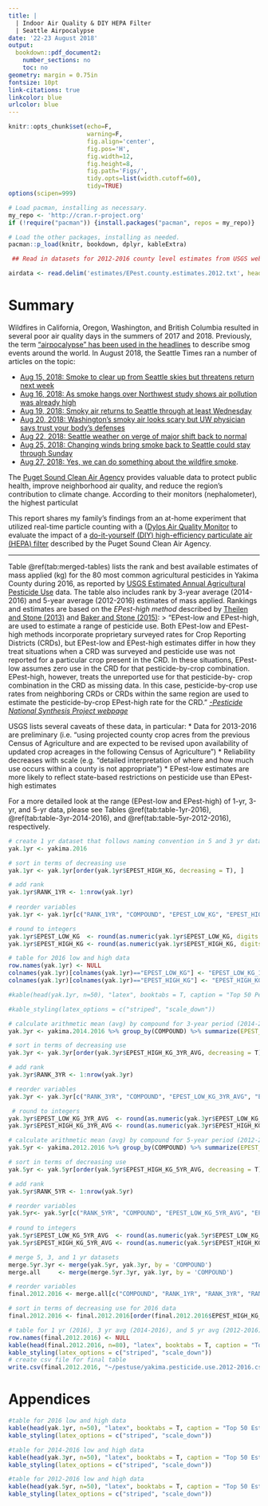 ```yaml
---
title: |
  | Indoor Air Quality & DIY HEPA Filter 
  | Seattle Airpocalypse
date: '22-23 August 2018'
output:
  bookdown::pdf_document2:
    number_sections: no
    toc: no
geometry: margin = 0.75in
fontsize: 10pt
link-citations: true
linkcolor: blue
urlcolor: blue
---
```


```r
knitr::opts_chunk$set(echo=F, 
                      warning=F, 
                      fig.align='center', 
                      fig.pos='H',
                      fig.width=12, 
                      fig.height=8, 
                      fig.path='Figs/', 
                      tidy.opts=list(width.cutoff=60),
                      tidy=TRUE)
options(scipen=999)
```

```r
# Load pacman, installing as necessary.
my_repo <- 'http://cran.r-project.org'
if (!require("pacman")) {install.packages("pacman", repos = my_repo)}

# Load the other packages, installing as needed.
pacman::p_load(knitr, bookdown, dplyr, kableExtra)
```

```r
 ## Read in datasets for 2012-2016 county level estimates from USGS website https://water.usgs.gov/nawqa/pnsp/usage/maps/county-level/

airdata <- read.delim('estimates/EPest.county.estimates.2012.txt', header=T)

```

# Summary

Wildfires in California, Oregon, Washington, and British Columbia resulted in several poor air quality days in the summers of 2017 and 2018. Previously, the term ["airpocalypse" has been used in the headlines](https://abcnews.go.com/International/460-million-chinese-residents-suffering-airpocalypse/story?id=44329107) to describe smog events around the world. In August 2018, the Seattle Times ran a number of articles on the topic:

* [Aug 15, 2018: Smoke to clear up from Seattle skies but threatens return next week](https://www.seattletimes.com/seattle-news/weather/smoke-to-clear-up-from-seattle-skies-but-threatens-return-next-week/)
* [Aug 16, 2018: As smoke hangs over Northwest study shows air pollution was already high](https://www.seattletimes.com/seattle-news/environment/as-smoke-hangs-over-northwest-study-shows-air-pollution-was-already-high/)
* [Aug 19, 2018: Smoky air returns to Seattle through at least Wednesday](https://www.seattletimes.com/seattle-news/environment/smoky-air-returns-to-seattle-through-at-least-wednesday/)
* [Aug 20, 2018: Washington's smoky air looks scary but UW physician says trust your body's defenses](https://www.seattletimes.com/seattle-news/health/washingtons-smoky-air-looks-scary-but-uw-physician-says-trust-your-bodys-defenses/)
* [Aug 22, 2018: Seattle weather on verge of major shift back to normal](https://www.seattletimes.com/seattle-news/weather/seattle-weather-on-verge-of-major-shift-back-to-normal/)
* [Aug 25, 2018: Changing winds bring smoke back to Seattle could stay through Sunday](https://www.seattletimes.com/seattle-news/changing-winds-bring-smoke-back-to-seattle-could-stay-through-sunday/)
* [Aug 27, 2018: Yes, we can do something about the wildfire smoke](https://www.seattletimes.com/opinion/yes-we-can-do-something-about-the-wildfire-smoke/). 

The [Puget Sound Clean Air Agency](https://www.pscleanair.org/35/About-Us) provides valuable data to protect public health, improve neighborhood air quality, and reduce the region’s contribution to climate change. According to their monitors (nephalometer), the highest particulat

This report shares my family's findings from an at-home experiment that utilized real-time particle counting with a ([Dylos Air Quality Monitor](http://www.dylosproducts.com/learnabout.html) to evaluate the impact of a [do-it-yourself (DIY) high-efficiency particulate air (HEPA) filter](https://www.king5.com/article/news/local/this-diy-air-filter-for-wildfire-smoke-is-less-than-20/281-584346009) described by the Puget Sound Clean Air Agency.


-----


Table \@ref(tab:merged-tables) lists the rank and best available estimates of mass applied (kg) for the 80 most common agricultural pesticides in Yakima County during 2016, as reported by [USGS Estimated Annual Agricultural Pesticide Use](https://water.usgs.gov/nawqa/pnsp/usage/maps/county-level/) data. The table also includes rank by 3-year average (2014-2016) and 5-year average (2012-2016) estimates of mass applied. Rankings and estimates are based on the *EPest-high method* described by [Theilen and Stone (2013)](https://pubs.usgs.gov/sir/2013/5009/) and [Baker and Stone (2015)](https://pubs.usgs.gov/ds/0907/):
 > "EPest-low and EPest-high, are used to estimate a range of pesticide use. Both EPest-low and EPest-high methods incorporate proprietary surveyed rates for Crop Reporting Districts (CRDs), but EPest-low and EPest-high estimates differ in how they treat situations when a CRD was surveyed and pesticide use was not reported for a particular crop present in the CRD. In these situations, EPest-low assumes zero use in the CRD for that pesticide-by-crop combination. EPest-high, however, treats the unreported use for that pesticide-by- crop combination in the CRD as missing data. In this case, pesticide-by-crop use rates from neighboring CRDs or CRDs within the same region are used to estimate the pesticide-by-crop EPest-high rate for the CRD." [*-Pesticide National Synthesis Project webpage*](https://water.usgs.gov/nawqa/pnsp/usage/maps/about.php)

USGS lists several caveats of these data, in particular:
* Data for 2013-2016 are preliminary (i.e. "using projected county crop acres from the previous Census of Agriculture and are expected to be revised upon availability of updated crop acreages in the following Census of Agriculture")
* Reliability decreases with scale (e.g. "detailed interpretation of where and how much use occurs within a county is not appropriate")
* EPest-low estimates are more likely to reflect state-based restrictions on pesticide use than EPest-high estimates

For a more detailed look at the range (EPest-low and EPest-high) of 1-yr, 3-yr, and 5-yr data, please see Tables \@ref(tab:table-1yr-2016), \@ref(tab:table-3yr-2014-2016), and \@ref(tab:table-5yr-2012-2016), respectively.

```r
# create 1 yr dataset that follows naming convention in 5 and 3 yr datasets
yak.1yr <- yakima.2016

# sort in terms of decreasing use
yak.1yr <- yak.1yr[order(yak.1yr$EPEST_HIGH_KG, decreasing = T), ]

# add rank
yak.1yr$RANK_1YR <- 1:nrow(yak.1yr) 
 
# reorder variables
yak.1yr <- yak.1yr[c("RANK_1YR", "COMPOUND", "EPEST_LOW_KG", "EPEST_HIGH_KG")]

# round to integers
yak.1yr$EPEST_LOW_KG  <- round(as.numeric(yak.1yr$EPEST_LOW_KG, digits = 0))
yak.1yr$EPEST_HIGH_KG <- round(as.numeric(yak.1yr$EPEST_HIGH_KG, digits = 0))

# table for 2016 low and high data
row.names(yak.1yr) <- NULL
colnames(yak.1yr)[colnames(yak.1yr)=="EPEST_LOW_KG"] <- "EPEST_LOW_KG_1YR_ONLY"
colnames(yak.1yr)[colnames(yak.1yr)=="EPEST_HIGH_KG"] <- "EPEST_HIGH_KG_1YR_ONLY"

#kable(head(yak.1yr, n=50), "latex", booktabs = T, caption = "Top 50 Pesticides Used in Yakima County, 1 Year, 2016") %>%

#kable_styling(latex_options = c("striped", "scale_down"))
```

```r
# calculate arithmetic mean (avg) by compound for 3-year period (2014-2016)
yak.3yr <- yakima.2014.2016 %>% group_by(COMPOUND) %>% summarize(EPEST_HIGH_KG_3YR_AVG=mean(EPEST_HIGH_KG), EPEST_LOW_KG_3YR_AVG=mean(EPEST_LOW_KG))

# sort in terms of decreasing use
yak.3yr <- yak.3yr[order(yak.3yr$EPEST_HIGH_KG_3YR_AVG, decreasing = T), ]

# add rank
yak.3yr$RANK_3YR <- 1:nrow(yak.3yr) 

# reorder variables
yak.3yr <- yak.3yr[c("RANK_3YR", "COMPOUND", "EPEST_LOW_KG_3YR_AVG", "EPEST_HIGH_KG_3YR_AVG")]

 # round to integers
yak.3yr$EPEST_LOW_KG_3YR_AVG  <- round(as.numeric(yak.3yr$EPEST_LOW_KG_3YR_AVG, digits = 0))
yak.3yr$EPEST_HIGH_KG_3YR_AVG <- round(as.numeric(yak.3yr$EPEST_HIGH_KG_3YR_AVG, digits = 0))
```

```r
# calculate arithmetic mean (avg) by compound for 5-year period (2012-2016)
yak.5yr <- yakima.2012.2016 %>% group_by(COMPOUND) %>% summarize(EPEST_HIGH_KG_5YR_AVG=mean(EPEST_HIGH_KG), EPEST_LOW_KG_5YR_AVG=mean(EPEST_LOW_KG))

# sort in terms of decreasing use
yak.5yr <- yak.5yr[order(yak.5yr$EPEST_HIGH_KG_5YR_AVG, decreasing = T), ]

# add rank
yak.5yr$RANK_5YR <- 1:nrow(yak.5yr) 

# reorder variables
yak.5yr<- yak.5yr[c("RANK_5YR", "COMPOUND", "EPEST_LOW_KG_5YR_AVG", "EPEST_HIGH_KG_5YR_AVG")]
 
# round to integers
yak.5yr$EPEST_LOW_KG_5YR_AVG  <- round(as.numeric(yak.5yr$EPEST_LOW_KG_5YR_AVG, digits = 0))
yak.5yr$EPEST_HIGH_KG_5YR_AVG <- round(as.numeric(yak.5yr$EPEST_HIGH_KG_5YR_AVG, digits = 0))
```

```r

# merge 5, 3, and 1 yr datasets
merge.5yr.3yr <- merge(yak.5yr, yak.3yr, by = 'COMPOUND')
merge.all     <- merge(merge.5yr.3yr, yak.1yr, by = 'COMPOUND')

# reorder variables
final.2012.2016 <- merge.all[c("COMPOUND", "RANK_1YR", "RANK_3YR", "RANK_5YR", "EPEST_HIGH_KG_1YR_ONLY", "EPEST_HIGH_KG_3YR_AVG", "EPEST_HIGH_KG_5YR_AVG")]

# sort in terms of decreasing use for 2016 data
final.2012.2016 <- final.2012.2016[order(final.2012.2016$EPEST_HIGH_KG_1YR, decreasing = T), ]

# table for 1 yr (2016), 3 yr avg (2014-2016), and 5 yr avg (2012-2016)
row.names(final.2012.2016) <- NULL
kable(head(final.2012.2016, n=80), "latex", booktabs = T, caption = "Top 80 EPest-high Estimates for Yakima County, 1-Yr (2016), 3-Yr Avg (2014-2016), 5-Yr Avg (2012-2016)") %>%
kable_styling(latex_options = c("striped", "scale_down"))
# create csv file for final table
write.csv(final.2012.2016, "~/pestuse/yakima.pesticide.use.2012-2016.csv", row.names=FALSE)
```

 \newpage

# Appendices

```r
#table for 2016 low and high data
kable(head(yak.1yr, n=50), "latex", booktabs = T, caption = "Top 50 Estimates in Yakima County, Range (EPest-low and EPest-high), 1-Yr, 2016") %>%
kable_styling(latex_options = c("striped", "scale_down"))
```

```r
#table for 2014-2016 low and high data
kable(head(yak.3yr, n=50), "latex", booktabs = T, caption = "Top 50 Estimates in Yakima County, Range (EPest-low and EPest-high), 3-Yr Avg, 2014-2016") %>%
kable_styling(latex_options = c("striped", "scale_down"))
```

```r
#table for 2012-2016 low and high data
kable(head(yak.5yr, n=50), "latex", booktabs = T, caption = "Top 50 Estimates in Yakima County, Range (EPest-low and EPest-high), 5-Yr Avg, 2012-2016") %>%
kable_styling(latex_options = c("striped", "scale_down"))
```